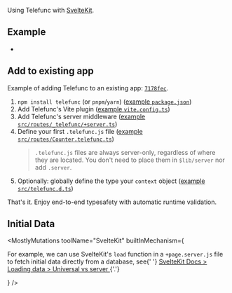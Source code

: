 
Using Telefunc with [SvelteKit](https://kit.svelte.dev).

## Example

- <RepoLink href="/examples/svelte-kit" />

## Add to existing app

Example of adding Telefunc to an existing app: [`7178fec`](https://github.com/brillout/telefunc/commit/7178fecec8e08c55b1f9057d8c9fb1563698be27).

1. `npm install telefunc` (or `pnpm`/`yarn`) ([example `package.json`](https://github.com/brillout/telefunc/commit/7178fecec8e08c55b1f9057d8c9fb1563698be27#diff-1847b47607c93049b1546e5e665738300a81d03b46a303236e4b0d5c6a47678a))
1. Add Telefunc's Vite plugin ([example `vite.config.ts`](https://github.com/brillout/telefunc/commit/7178fecec8e08c55b1f9057d8c9fb1563698be27#diff-47944bdcd0c53cfef019b731e51d5de7f52adc433ee42e23d70d2786df2ccb86))
1. Add Telefunc's server middleware ([example `src/routes/_telefunc/+server.ts`](https://github.com/brillout/telefunc/commit/7178fecec8e08c55b1f9057d8c9fb1563698be27#diff-90d1561bb0ebcba840e0f56681c3583bc775311dac1e4489983ce3d961ac4a0c))
1. Define your first `.telefunc.js` file ([example `src/routes/Counter.telefunc.ts`](https://github.com/brillout/telefunc/commit/7178fecec8e08c55b1f9057d8c9fb1563698be27#diff-175c619bea5e129b791fa88edbdb23eb0db7630bde74b99661c363972db39b25))
   > `.telefunc.js` files are always server-only, regardless of where they are located. You don't need to place them in `$lib/server` nor add `.server`.
1. Optionally: globally define the type your `context` object ([example `src/telefunc.d.ts`](https://github.com/brillout/telefunc/commit/7178fecec8e08c55b1f9057d8c9fb1563698be27#diff-3105d009403392ee3729824908f17d97f6c8e046e1b77e060555e9c26f39d099))

That's it. Enjoy end-to-end typesafety with automatic runtime validation.

## Initial Data

<MostlyMutations
  toolName="SvelteKit"
  builtInMechanism={
    <p>
      For example, we can use SvelteKit's <code>load</code> function in a <code>+page.server.js</code> file to fetch
      initial data directly from a database, see{' '}
      <a href="https://kit.svelte.dev/docs/load#universal-vs-server">
        SvelteKit Docs &gt; Loading data &gt; Universal vs server
      </a>
      {'.'}
    </p>
  }
/>
